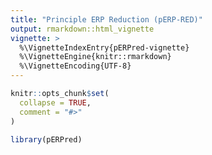 ```yaml
---
title: "Principle ERP Reduction (pERP-RED)"
output: rmarkdown::html_vignette
vignette: >
  %\VignetteIndexEntry{pERPred-vignette}
  %\VignetteEngine{knitr::rmarkdown}
  %\VignetteEncoding{UTF-8}
---
```


```r
knitr::opts_chunk$set(
  collapse = TRUE,
  comment = "#>"
)
```

```r
library(pERPred)
```
